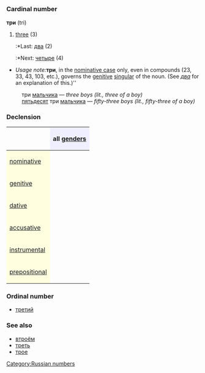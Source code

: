 =={{ru}}==
[[Category:Russian numbers]]
=== Cardinal number ===
'''три''' (tri)

#[[three]] (3)
#:*Last: [[два]] (2)
#:*Next: [[четыре]] (4)

*''Usage note: '''''три''', in the [[nominative case]] only, even in compounds (23, 33, 43, 103, etc.), governs the [[genitive]] [[singular]] of the noun. (See ''[[два]]'' for an explanation of this.)''
:три [[мальчик|мальчика]] — ''three boys (lit., three of a boy)''
:[[пятьдесят]] три [[мальчик|мальчика]] — ''fifty-three boys (lit., fifty-three of a boy)''

===Declension===
{| border="1" cellpadding="4" cellspacing="0"
!
! style="background-color: #EFEFFF" align="center"|all [[gender]]s
|-
! style="background-color: #FFFFE0" align="left"|[[nominative case|nominative]]
| align="center"|{{Unicode|три}}
|-
! style="background-color: #FFFFE0" align="left"|[[genitive case|genitive]]
| align="center"|{{Unicode|трёх}}
|-
! style="background-color: #FFFFE0" align="left"|[[dative case|dative]]
| align="center"|{{Unicode|трём}}
|-
! style="background-color: #FFFFE0" align="left"|[[accusative case|accusative]]
| align="center"|{{Unicode|три, трёх}}
|-
! style="background-color: #FFFFE0" align="left"|[[instrumental case|instrumental]]
| align="center"|{{Unicode|тремя́}}
|-
! style="background-color: #FFFFE0" align="left"|[[prepositional case|prepositional]]
| align="center"|{{Unicode|о трёх}}
|}

===Ordinal number===
*[[третий]]

===See also===
*[[втроём]]
*[[треть]]
*[[трое]]